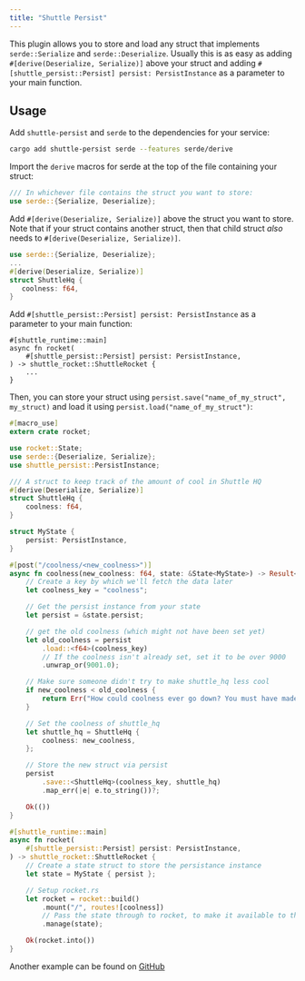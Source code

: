 ```yaml
---
title: "Shuttle Persist"
---
```


This plugin allows you to store and load any struct that implements
`serde::Serialize` and `serde::Deserialize`. Usually this is as easy
as adding `#[derive(Deserialize, Serialize)]` above your struct and
adding `#[shuttle_persist::Persist] persist: PersistInstance` as a
parameter to your main function.

## Usage
Add `shuttle-persist` and `serde` to the dependencies for your service:

```sh
cargo add shuttle-persist serde --features serde/derive
```

Import the `derive` macros for serde at the top of the file containing your struct:

```rs
/// In whichever file contains the struct you want to store:
use serde::{Serialize, Deserialize};
```

Add `#[derive(Deserialize, Serialize)]` above the struct you want to store.
Note that if your struct contains another struct, then that child struct
*also* needs to `#[derive(Deserialize, Serialize)]`.

```rust
use serde::{Serialize, Deserialize};
...
#[derive(Deserialize, Serialize)]
struct ShuttleHq {
   coolness: f64,
}
```

Add `#[shuttle_persist::Persist] persist: PersistInstance` as a parameter
to your main function:

```
#[shuttle_runtime::main]
async fn rocket(
    #[shuttle_persist::Persist] persist: PersistInstance,
) -> shuttle_rocket::ShuttleRocket {
    ...
}
```

Then, you can store your struct using `persist.save("name_of_my_struct", my_struct)`
and load it using `persist.load("name_of_my_struct")`:

```rust src/main.rs
#[macro_use]
extern crate rocket;

use rocket::State;
use serde::{Deserialize, Serialize};
use shuttle_persist::PersistInstance;

/// A struct to keep track of the amount of cool in Shuttle HQ
#[derive(Deserialize, Serialize)]
struct ShuttleHq {
    coolness: f64,
}

struct MyState {
    persist: PersistInstance,
}

#[post("/coolness/<new_coolness>")]
async fn coolness(new_coolness: f64, state: &State<MyState>) -> Result<(), String> {
    // Create a key by which we'll fetch the data later
    let coolness_key = "coolness";

    // Get the persist instance from your state
    let persist = &state.persist;

    // get the old coolness (which might not have been set yet)
    let old_coolness = persist
        .load::<f64>(coolness_key)
        // If the coolness isn't already set, set it to be over 9000
        .unwrap_or(9001.0);

    // Make sure someone didn't try to make shuttle_hq less cool
    if new_coolness < old_coolness {
        return Err("How could coolness ever go down? You must have made a mistake.".to_string());
    }

    // Set the coolness of shuttle_hq
    let shuttle_hq = ShuttleHq {
        coolness: new_coolness,
    };

    // Store the new struct via persist
    persist
        .save::<ShuttleHq>(coolness_key, shuttle_hq)
        .map_err(|e| e.to_string())?;

    Ok(())
}

#[shuttle_runtime::main]
async fn rocket(
    #[shuttle_persist::Persist] persist: PersistInstance,
) -> shuttle_rocket::ShuttleRocket {
    // Create a state struct to store the persistance instance
    let state = MyState { persist };

    // Setup rocket.rs
    let rocket = rocket::build()
        .mount("/", routes![coolness])
        // Pass the state through to rocket, to make it available to the handlers
        .manage(state);

    Ok(rocket.into())
}
```

Another example can be found on [GitHub](https://github.com/shuttle-hq/shuttle-examples/tree/main/rocket/persist)
